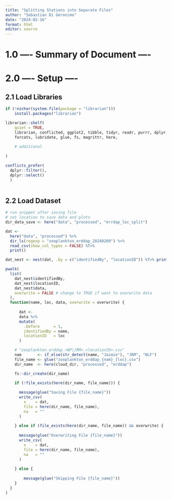 ```yaml
---
title: "Splitting Stations into Separate Files"
author: "Sebastian Di Geronimo"
date: "2024-02-16"
format: html
editor: source
---
```


# 1.0 ---- Summary of Document ----



# 2.0 ---- Setup ----


## 2.1 Load Libraries

```r
if (!nzchar(system.file(package = "librarian"))) 
    install.packages("librarian")

librarian::shelf(
    quiet = TRUE,
    librarian, conflicted, ggplot2, tibble, tidyr, readr, purrr, dplyr, stringr,
    forcats, lubridate, glue, fs, magrittr, here,
    
    # additional
    
)

conflicts_prefer(
  dplyr::filter(), 
  dplyr::select()
  )
  

```

## 2.2 Load Dataset

```r
# run snippet after saving file
# set location to save data and plots
dir_data_save <- here("data", "processed", "errdap_loc_split")

dat <-   
  here("data", "processed") %>%
  dir_ls(regexp = "zooplankton_erddap_20240209") %>%
  read_csv(show_col_types = FALSE) %T>% 
  print()

dat_nest <- nest(dat, .by = c("identifiedBy", "locationID")) %T>% print()

pwalk(
  list(
    dat_nest$identifiedBy,
    dat_nest$locationID,
    dat_nest$data,
    overwrite = FALSE # change to TRUE if want to overwrite data
  ),
  function(name, loc, data, overwrite = overwrite) {
    
      dat <-
      data %>%
      mutate(
        .before      = 1,
        identifiedBy = name,
        locationID   = loc
      )

    # "zooplankton_erddap_<NP|JRM>_<locationID>.csv"
    nam       <- if_else(str_detect(name, "Jaimie"), "JRM", "NLF")
    file_name <- glue("zooplankton_erddap_{nam}_{loc}.csv")
    dir_name  <- here(cloud_dir, "processed", "erddap")

    fs::dir_create(dir_name)

    if (!file_exists(here(dir_name, file_name))) {
      
      message(glue("Saving File {file_name}"))
      write_csv(
        x    = dat,
        file = here(dir_name, file_name),
        na   = ""
      )
      
    } else if (file_exists(here(dir_name, file_name)) && overwrite) {
      
      message(glue("Overwriting File {file_name}"))
      write_csv(
        x    = dat,
        file = here(dir_name, file_name),
        na   = ""
      )
      
    } else {
      
        message(glue("Skipping File {file_name}"))
    }
  }
)



```

